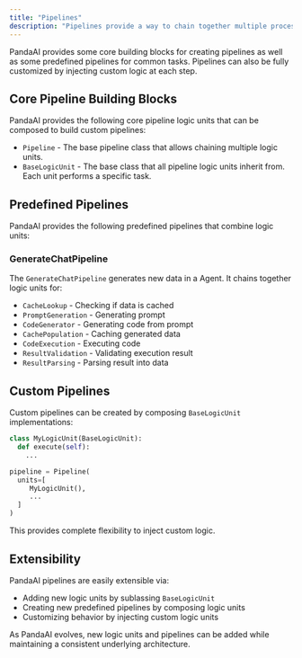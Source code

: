 ---
title: "Pipelines"
description: "Pipelines provide a way to chain together multiple processing steps (called Building Blocks) for different tasks."
---

PandaAI provides some core building blocks for creating pipelines as well as some predefined pipelines for common tasks. Pipelines can also be fully customized by injecting custom logic at each step.

## Core Pipeline Building Blocks

PandaAI provides the following core pipeline logic units that can be composed to build custom pipelines:

- `Pipeline` - The base pipeline class that allows chaining multiple logic units.
- `BaseLogicUnit` - The base class that all pipeline logic units inherit from. Each unit performs a specific task.

## Predefined Pipelines

PandaAI provides the following predefined pipelines that combine logic units:

### GenerateChatPipeline

The `GenerateChatPipeline` generates new data in a Agent. It chains together logic units for:

- `CacheLookup` - Checking if data is cached
- `PromptGeneration` - Generating prompt
- `CodeGenerator` - Generating code from prompt
- `CachePopulation` - Caching generated data
- `CodeExecution` - Executing code
- `ResultValidation` - Validating execution result
- `ResultParsing` - Parsing result into data

## Custom Pipelines

Custom pipelines can be created by composing `BaseLogicUnit` implementations:

```python
class MyLogicUnit(BaseLogicUnit):
  def execute(self):
    ...

pipeline = Pipeline(
  units=[
     MyLogicUnit(),
     ...
  ]
)
```

This provides complete flexibility to inject custom logic.

## Extensibility

PandaAI pipelines are easily extensible via:

- Adding new logic units by sublassing `BaseLogicUnit`
- Creating new predefined pipelines by composing logic units
- Customizing behavior by injecting custom logic units

As PandaAI evolves, new logic units and pipelines can be added while maintaining a consistent underlying architecture.
